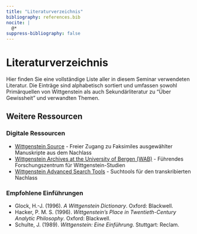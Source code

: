 ```yaml
---
title: "Literaturverzeichnis"
bibliography: references.bib
nocite: |
  @*
suppress-bibliography: false
---
```


# Literaturverzeichnis

Hier finden Sie eine vollständige Liste aller in diesem Seminar verwendeten Literatur. Die Einträge sind alphabetisch sortiert und umfassen sowohl Primärquellen von Wittgenstein als auch Sekundärliteratur zu "Über Gewissheit" und verwandten Themen.

::: {#refs}
:::

## Weitere Ressourcen

### Digitale Ressourcen

- [Wittgenstein Source](http://www.wittgensteinsource.org) - Freier Zugang zu Faksimiles ausgewählter Manuskripte aus dem Nachlass
- [Wittgenstein Archives at the University of Bergen (WAB)](http://wab.uib.no/) - Führendes Forschungszentrum für Wittgenstein-Studien
- [Wittgenstein Advanced Search Tools](http://wab.uib.no/wab_discovery/) - Suchtools für den transkribierten Nachlass

### Empfohlene Einführungen

- Glock, H.-J. (1996). *A Wittgenstein Dictionary*. Oxford: Blackwell.
- Hacker, P. M. S. (1996). *Wittgenstein's Place in Twentieth-Century Analytic Philosophy*. Oxford: Blackwell.
- Schulte, J. (1989). *Wittgenstein: Eine Einführung*. Stuttgart: Reclam. 